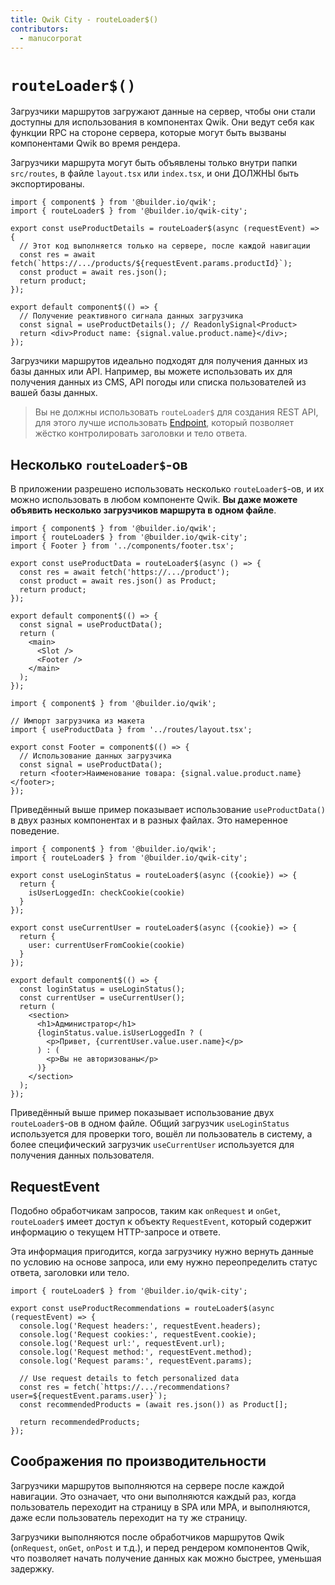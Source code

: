 ```yaml
---
title: Qwik City - routeLoader$()
contributors:
  - manucorporat
---
```


# `routeLoader$()`

Загрузчики маршрутов загружают данные на сервер, чтобы они стали доступны для использования в компонентах Qwik. Они ведут себя как функции RPC на стороне сервера, которые могут быть вызваны компонентами Qwik во время рендера.

Загрузчики маршрута могут быть объявлены только внутри папки `src/routes`, в файле `layout.tsx` или `index.tsx`, и они ДОЛЖНЫ быть экспортированы.

```tsx /routeLoader$/ /useProductData/#a title="src/routes/product/[productId]/index.tsx"
import { component$ } from '@builder.io/qwik';
import { routeLoader$ } from '@builder.io/qwik-city';

export const useProductDetails = routeLoader$(async (requestEvent) => {
  // Этот код выполняется только на сервере, после каждой навигации
  const res = await fetch(`https://.../products/${requestEvent.params.productId}`);
  const product = await res.json();
  return product;
});

export default component$(() => {
  // Получение реактивного сигнала данных загрузчика
  const signal = useProductDetails(); // ReadonlySignal<Product>
  return <div>Product name: {signal.value.product.name}</div>;
});
```

Загрузчики маршрутов идеально подходят для получения данных из базы данных или API. Например, вы можете использовать их для получения данных из CMS, API погоды или списка пользователей из вашей базы данных.

> Вы не должны использовать `routeLoader$` для создания REST API, для этого лучше использовать [Endpoint](/docs/(qwikcity)/endpoints/index.mdx), который позволяет жёстко контролировать заголовки и тело ответа.

## Несколько `routeLoader$`-ов

В приложении разрешено использовать несколько `routeLoader$`-ов, и их можно использовать в любом компоненте Qwik. **Вы даже можете объявить несколько загрузчиков маршрута в одном файле**.

```tsx title="src/routes/layout.tsx"
import { component$ } from '@builder.io/qwik';
import { routeLoader$ } from '@builder.io/qwik-city';
import { Footer } from '../components/footer.tsx';

export const useProductData = routeLoader$(async () => {
  const res = await fetch('https://.../product');
  const product = await res.json() as Product;
  return product;
});

export default component$(() => {
  const signal = useProductData();
  return (
    <main>
      <Slot />
      <Footer />
    </main>
  );
});
```

```tsx title="src/components/footer.tsx"
import { component$ } from '@builder.io/qwik';

// Импорт загрузчика из макета
import { useProductData } from '../routes/layout.tsx';

export const Footer = component$(() => {
  // Использование данных загрузчика
  const signal = useProductData();
  return <footer>Наименование товара: {signal.value.product.name}</footer>;
});
```

Приведённый выше пример показывает использование `useProductData()` в двух разных компонентах и в разных файлах. Это намеренное поведение.

```tsx title="src/routes/admin/index.tsx"
import { component$ } from '@builder.io/qwik';
import { routeLoader$ } from '@builder.io/qwik-city';

export const useLoginStatus = routeLoader$(async ({cookie}) => {
  return {
    isUserLoggedIn: checkCookie(cookie)
  }
});

export const useCurrentUser = routeLoader$(async ({cookie}) => {
  return {
    user: currentUserFromCookie(cookie)
  }
});

export default component$(() => {
  const loginStatus = useLoginStatus();
  const currentUser = useCurrentUser();
  return (
    <section>
      <h1>Администратор</h1>
      {loginStatus.value.isUserLoggedIn ? (
        <p>Привет, {currentUser.value.user.name}</p>
      ) : (
        <p>Вы не авторизованы</p>
      )}
    </section>
  );
});
```

Приведённый выше пример показывает использование двух `routeLoader$`-ов в одном файле. Общий загрузчик `useLoginStatus` используется для проверки того, вошёл ли пользователь в систему, а более специфический загрузчик `useCurrentUser` используется для получения данных пользователя.

## RequestEvent

Подобно обработчикам запросов, таким как `onRequest` и `onGet`, `routeLoader$` имеет доступ к объекту `RequestEvent`, который содержит информацию о текущем HTTP-запросе и ответе.

Эта информация пригодится, когда загрузчику нужно вернуть данные по условию на основе запроса, или ему нужно переопределить статус ответа, заголовки или тело.

```tsx /requestEvent/ title="src/routes/product/[user]/index.tsx"
import { routeLoader$ } from '@builder.io/qwik-city';

export const useProductRecommendations = routeLoader$(async (requestEvent) => {
  console.log('Request headers:', requestEvent.headers);
  console.log('Request cookies:', requestEvent.cookie);
  console.log('Request url:', requestEvent.url);
  console.log('Request method:', requestEvent.method);
  console.log('Request params:', requestEvent.params);

  // Use request details to fetch personalized data
  const res = fetch(`https://.../recommendations?user=${requestEvent.params.user}`);
  const recommendedProducts = (await res.json()) as Product[];

  return recommendedProducts;
});
```

## Соображения по производительности

Загрузчики маршрутов выполняются на сервере после каждой навигации. Это означает, что они выполняются каждый раз, когда пользователь переходит на страницу в SPA или MPA, и выполняются, даже если пользователь переходит на ту же страницу.

Загрузчики выполняются после обработчиков маршрутов Qwik (`onRequest`, `onGet`, `onPost` и т.д.), и перед рендером компонентов Qwik, что позволяет начать получение данных как можно быстрее, уменьшая задержку.
